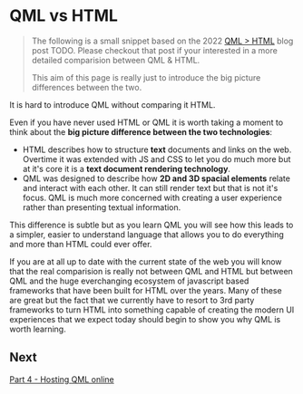 # QML vs HTML

> The following is a small snippet based on the 2022 [QML > HTML]() blog post TODO. Please checkout that post if your interested in a more detailed comparision between QML & HTML. 
> 
> This aim of this page is really just to introduce the big picture differences between the two.

It is hard to introduce QML without comparing it HTML. 

Even if you have never used HTML or QML it is worth taking a moment to think about the **big picture difference between the two technologies**:
- HTML describes how to structure **text** documents and links on the web. Overtime it was extended with JS and CSS to let you do much more but at it's core it is a **text document rendering technology**.
- QML was designed to describe how **2D and 3D spacial elements** relate and interact with each other. It can still render text but that is not it's focus. QML is much more concerned with creating a user experience rather than presenting textual information.

This difference is subtle  but as you learn QML you will see how this leads to a simpler, easier to understand language that allows you to do everything and more than HTML could ever offer. 

If you are at all up to date with the current state of the web you will know that the real comparision is really not between QML and HTML but between QML and the huge everchanging ecosystem of javascript based frameworks that have been built for HTML over the years. Many of these are great but the fact that we currently have to resort to 3rd party frameworks to turn HTML into something capable of creating the modern UI experiences that we expect today should begin to show you why QML is worth learning.

## Next
[Part 4 - Hosting QML online](/hosting-qml-online)